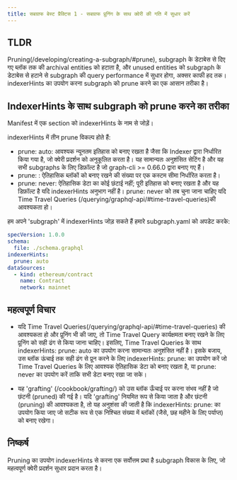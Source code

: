 ```yaml
---
title: सबग्राफ बेस्ट प्रैक्टिस 1 - सबग्राफ प्रूनिंग के साथ क्वेरी की गति में सुधार करें
---
```


## TLDR

Pruning(/developing/creating-a-subgraph/#prune), subgraph के डेटाबेस से दिए गए ब्लॉक तक की archival entities को हटाता है, और unused entities को subgraph के डेटाबेस से हटाने से subgraph की query performance में सुधार होगा, अक्सर काफी हद तक। indexerHints का उपयोग करना subgraph को prune करने का एक आसान तरीका है।

## IndexerHints के साथ subgraph को prune करने का तरीका

Manifest में एक section को indexerHints के नाम से जोड़ें।

indexerHints में तीन prune विकल्प होते हैं:

- prune: auto: आवश्यक न्यूनतम इतिहास को बनाए रखता है जैसा कि Indexer द्वारा निर्धारित किया गया है, जो क्वेरी प्रदर्शन को अनुकूलित करता है। यह सामान्यतः अनुशंसित सेटिंग है और यह सभी subgraphs के लिए डिफ़ॉल्ट है जो graph-cli >= 0.66.0 द्वारा बनाए गए हैं।
- prune: <Number of blocks to retain>: ऐतिहासिक ब्लॉकों को बनाए रखने की संख्या पर एक कस्टम सीमा निर्धारित करता है।
- prune: never: ऐतिहासिक डेटा का कोई छंटाई नहीं; पूरी इतिहास को बनाए रखता है और यह डिफ़ॉल्ट है यदि indexerHints अनुभाग नहीं है। prune: never को तब चुना जाना चाहिए यदि Time Travel Queries (/querying/graphql-api/#time-travel-queries)की आवश्यकता हो।

हम अपने 'subgraph' में indexerHints जोड़ सकते हैं हमारे subgraph.yaml को अपडेट करके:

```yaml
specVersion: 1.0.0
schema:
  file: ./schema.graphql
indexerHints:
  prune: auto
dataSources:
  - kind: ethereum/contract
    name: Contract
    network: mainnet
```

## महत्वपूर्ण विचार

- यदि Time Travel Queries(/querying/graphql-api/#time-travel-queries) की आवश्यकता हो और प्रूनिंग भी की जाए, तो Time Travel Query कार्यक्षमता बनाए रखने के लिए प्रूनिंग को सही ढंग से किया जाना चाहिए। इसलिए, Time Travel Queries के साथ indexerHints: prune: auto का उपयोग करना सामान्यतः अनुशंसित नहीं है। इसके बजाय, उस ब्लॉक ऊंचाई तक सही ढंग से प्रून करने के लिए indexerHints: prune: <Number of blocks to retain> का उपयोग करें जो Time Travel Queries के लिए आवश्यक ऐतिहासिक डेटा को बनाए रखता है, या prune: never का उपयोग करें ताकि सभी डेटा बनाए रखा जा सके।

- यह 'grafting' (/cookbook/grafting/) को उस ब्लॉक ऊँचाई पर करना संभव नहीं है जो छंटनी (pruned) की गई है। यदि 'grafting' नियमित रूप से किया जाता है और छंटनी (pruning) की आवश्यकता है, तो यह अनुशंसा की जाती है कि indexerHints: prune: <Number of blocks to retain> का उपयोग किया जाए जो सटीक रूप से एक निश्चित संख्या में ब्लॉकों (जैसे, छह महीने के लिए पर्याप्त) को बनाए रखेगा।

## निष्कर्ष

Pruning का उपयोग indexerHints से करना एक सर्वोत्तम प्रथा है subgraph विकास के लिए, जो महत्वपूर्ण क्वेरी प्रदर्शन सुधार प्रदान करता है।
